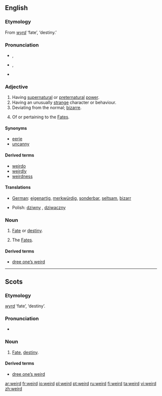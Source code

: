 {{was wotd|2007|March|5}}
==English==

===Etymology===
From {{OE.}} ''[[wyrd]]'' ‘fate’, ‘destiny.’

===Pronunciation===
*{{italbrac|[[RP]]}} {{IPA|/wɪəd/}}, {{SAMPA|/wI@d/}}
*{{italbrac|US}} {{IPA|/wiɚd/ ''or'' /wɪɚd/}}, {{SAMPA|/wi@rd/}}
*{{audio|en-us-weird.ogg|Audio (US)}}
*:{{rhymes|ɪə(r)d}}

===Adjective===
{{en-adj|er}}

# Having [[supernatural]] or [[preternatural]] [[power]].
# Having an unusually [[strange]] character or behaviour.
# Deviating from the normal; [[bizarre]].
#{{archaic}} Of or pertaining to the [[Fates]].

====Synonyms====
*[[eerie]]
*[[uncanny]]

====Derived terms====
*[[weirdo]]
*[[weirdly]]
*[[weirdness]]

====Translations====
{{trans-top|weird}}
*[[German]]: [[eigenartig]], [[merkwürdig]], [[sonderbar]], [[seltsam]], [[bizarr]]
{{trans-mid}}
*Polish: [[dziwny]] {{m}}, [[dziwaczny]] {{m}}
{{trans-bottom}}

===Noun===
{{en-noun}}

# {{context|archaic|except in Scots}} [[fate|Fate]] or [[destiny]].
# {{context|archaic|in plural}} The [[Fates]].

====Derived terms====
*[[dree one’s weird]]

----

==Scots==

===Etymology===
{{OE.|sco}} ''[[wyrd]]'' ‘fate’, ‘destiny’.

===Pronunciation===
*{{IPA|/wird/}}

===Noun===
{{sco-noun}}

# [[fate|Fate]], [[destiny]].

====Derived terms====
*[[dree one’s weird]]

[[ar:weird]]
[[fr:weird]]
[[io:weird]]
[[pl:weird]]
[[pt:weird]]
[[ru:weird]]
[[fi:weird]]
[[ta:weird]]
[[vi:weird]]
[[zh:weird]]